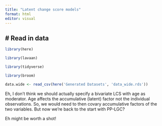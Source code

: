 ```yaml
---
title: "Latent change score models"
format: html
editor: visual
---
```


## \# Read in data

```r
library(here)

library(lavaan)

library(tidyverse)

library(broom)

data.wide <- read_csv(here('Generated Datasets', 'data_wide.rds'))
```

Eh, I don't think we should actually specify a bivariate LCS with age as moderator. Age affects the accumulative (latent) factor not the individual observations. So, we would need to then covary accumulative factors of the two variables. But now we're back to the start with PP-LGC?

Eh might be worth a shot!
